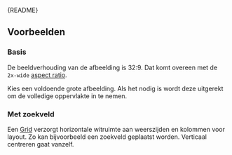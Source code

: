 
<Meta of={HeroImageStories} />

<Markdown>{README}</Markdown>

## Voorbeelden

### Basis

De beeldverhouding van de afbeelding is 32:9.
Dat komt overeen met de `2x-wide` [aspect ratio](?path=/docs/react_layout-aspect-ratio--docs).

Kies een voldoende grote afbeelding.
Als het nodig is wordt deze uitgerekt om de volledige oppervlakte in te nemen.

<Primary />

### Met zoekveld

Een [Grid](?path=/docs/react_layout-grid--docs) verzorgt horizontale witruimte aan weerszijden en kolommen voor layout.
Zo kan bijvoorbeeld een zoekveld geplaatst worden.
Verticaal centreren gaat vanzelf.

<Canvas of={HeroImageStories.WithSearchField} />
